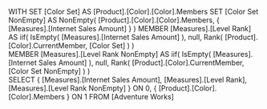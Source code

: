 WITH
SET [Color Set] AS
   [Product].[Color].[Color].Members
SET [Color Set NonEmpty] AS
   NonEmpty( [Product].[Color].[Color].Members,
              { [Measures].[Internet Sales Amount] } )
MEMBER [Measures].[Level Rank] AS
   iif( IsEmpty( [Measures].[Internet Sales Amount] ),
        null,
        Rank( [Product].[Color].CurrentMember,
              [Color Set] )
      )      
MEMBER [Measures].[Level Rank NonEmpty] AS
   iif( IsEmpty( [Measures].[Internet Sales Amount] ),
        null,
        Rank( [Product].[Color].CurrentMember,
              [Color Set NonEmpty] )
      )      
SELECT
   { [Measures].[Internet Sales Amount],
     [Measures].[Level Rank],
     [Measures].[Level Rank NonEmpty] } ON 0,
   { [Product].[Color].[Color].Members } ON 1
FROM
   [Adventure Works]
